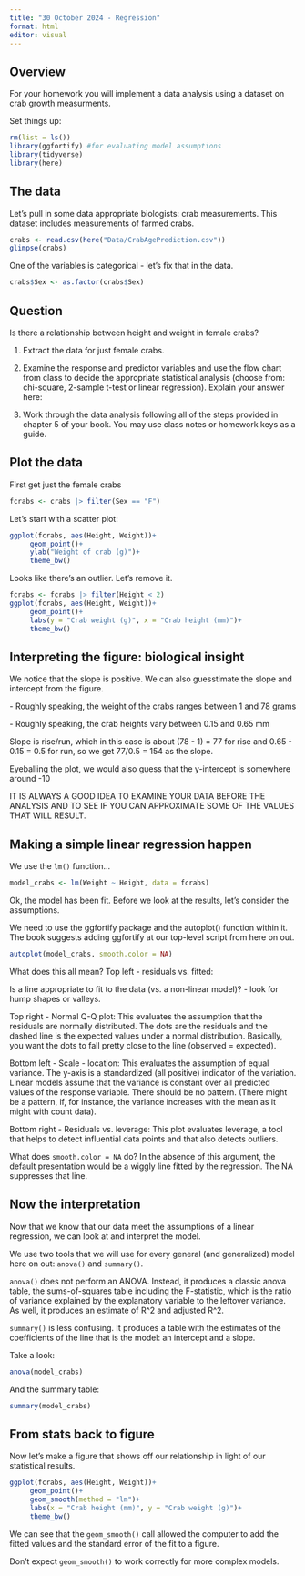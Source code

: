 ```yaml
---
title: "30 October 2024 - Regression"
format: html
editor: visual
---
```


## Overview

For your homework you will implement a data analysis using a dataset on crab growth measurments.

Set things up:

```r
rm(list = ls())
library(ggfortify) #for evaluating model assumptions
library(tidyverse)
library(here)
```

## The data

Let's pull in some data appropriate biologists: crab measurements. This dataset includes measurements of farmed crabs.

```r
crabs <- read.csv(here("Data/CrabAgePrediction.csv"))
glimpse(crabs)
```

One of the variables is categorical - let's fix that in the data.

```r
crabs$Sex <- as.factor(crabs$Sex)
```

## Question

Is there a relationship between height and weight in female crabs?

1.  Extract the data for just female crabs.

2.  Examine the response and predictor variables and use the flow chart from class to decide the appropriate statistical analysis (choose from: chi-square, 2-sample t-test or linear regression). Explain your answer here:

3.  Work through the data analysis following all of the steps provided in chapter 5 of your book. You may use class notes or homework keys as a guide.

## Plot the data

First get just the female crabs

```r
fcrabs <- crabs |> filter(Sex == "F")
```

Let's start with a scatter plot:

```r
ggplot(fcrabs, aes(Height, Weight))+
     geom_point()+
     ylab("Weight of crab (g)")+
     theme_bw()
```

Looks like there's an outlier. Let's remove it.

```r
fcrabs <- fcrabs |> filter(Height < 2)
ggplot(fcrabs, aes(Height, Weight))+
     geom_point()+
     labs(y = "Crab weight (g)", x = "Crab height (mm)")+
     theme_bw()

```

## Interpreting the figure: biological insight

We notice that the slope is positive. We can also guesstimate the slope and intercept from the figure.

\- Roughly speaking, the weight of the crabs ranges between 1 and 78 grams

\- Roughly speaking, the crab heights vary between 0.15 and 0.65 mm

Slope is rise/run, which in this case is about (78 - 1) = 77 for rise and 0.65 - 0.15 = 0.5 for run, so we get 77/0.5 = 154 as the slope.

Eyeballing the plot, we would also guess that the y-intercept is somewhere around -10

IT IS ALWAYS A GOOD IDEA TO EXAMINE YOUR DATA BEFORE THE ANALYSIS AND TO SEE IF YOU CAN APPROXIMATE SOME OF THE VALUES THAT WILL RESULT.

## Making a simple linear regression happen

We use the `lm()` function...

```r
model_crabs <- lm(Weight ~ Height, data = fcrabs)
```

Ok, the model has been fit. Before we look at the results, let's consider the assumptions.

We need to use the ggfortify package and the autoplot() function within it. The book suggests adding ggfortify at our top-level script from here on out.

```r
autoplot(model_crabs, smooth.color = NA)
```

What does this all mean? Top left - residuals vs. fitted:

Is a line appropriate to fit to the data (vs. a non-linear model)? - look for hump shapes or valleys.

Top right - Normal Q-Q plot: This evaluates the assumption that the residuals are normally distributed. The dots are the residuals and the dashed line is the expected values under a normal distribution. Basically, you want the dots to fall pretty close to the line (observed = expected).

Bottom left - Scale - location: This evaluates the assumption of equal variance. The y-axis is a standardized (all positive) indicator of the variation. Linear models assume that the variance is constant over all predicted values of the response variable. There should be no pattern. (There might be a pattern, if, for instance, the variance increases with the mean as it might with count data).

Bottom right - Residuals vs. leverage: This plot evaluates leverage, a tool that helps to detect influential data points and that also detects outliers.

What does `smooth.color = NA` do? In the absence of this argument, the default presentation would be a wiggly line fitted by the regression. The NA suppresses that line.

## Now the interpretation

Now that we know that our data meet the assumptions of a linear regression, we can look at and interpret the model.

We use two tools that we will use for every general (and generalized) model here on out: `anova()` and `summary()`.

`anova()` does not perform an ANOVA. Instead, it produces a classic anova table, the sums-of-squares table including the F-statistic, which is the ratio of variance explained by the explanatory variable to the leftover variance. As well, it produces an estimate of R\^2 and adjusted R\^2.

`summary()` is less confusing. It produces a table with the estimates of the coefficients of the line that is the model: an intercept and a slope.

Take a look:

```r
anova(model_crabs)
```

And the summary table:

```r
summary(model_crabs)
```

## From stats back to figure

Now let's make a figure that shows off our relationship in light of our statistical results.

```r
ggplot(fcrabs, aes(Height, Weight))+
     geom_point()+
     geom_smooth(method = "lm")+
     labs(x = "Crab height (mm)", y = "Crab weight (g)")+
     theme_bw()
```

We can see that the `geom_smooth()` call allowed the computer to add the fitted values and the standard error of the fit to a figure.

Don't expect `geom_smooth()` to work correctly for more complex models.
